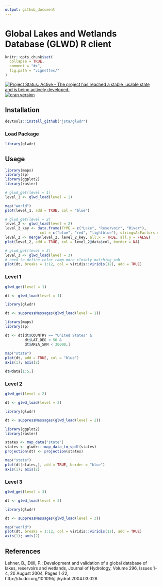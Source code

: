 ```yaml
---
output: github_document
---
```


<!-- README.md is generated from README.Rmd. Please edit that file -->

# Global Lakes and Wetlands Database (GLWD) R client 

```r
knitr::opts_chunk$set(
  collapse = TRUE,
  comment = "#>",
  fig.path = "vignettes/"
)
```

[![Project Status: Active - The project has reached a stable, usable state and is being actively developed.](http://www.repostatus.org/badges/latest/active.svg)](http://www.repostatus.org/#active)
[![cran version](http://www.r-pkg.org/badges/version/glwdr)](https://cran.r-project.org/package=glwdr)

## Installation

```r
devtools::install_github("jsta/glwdr")
```

### Load Package
```r
library(glwdr)
```

## Usage

```r
library(maps)
library(sp)
library(ggplot2)
library(raster)

# glwd_get(level = 1)
level_1 <- glwd_load(level = 1)

map("world")
plot(level_1, add = TRUE, col = "blue")

# glwd_get(level = 2)
level_2 <- glwd_load(level = 2)
level_2_key <- data.frame(TYPE = c("Lake", "Reservoir", "River"),
                col = c("blue", "red", "lightblue"), stringsAsFactors = FALSE)
level_2 <- merge(level_2, level_2_key, all.x = TRUE, all.y = FALSE)
plot(level_2, add = TRUE, col = level_2@data$col, border = NA)

# glwd_get(level = 3)
level_3 <- glwd_load(level = 3)
# need to define color ramp more closely matching pub
plot(dt, breaks = 1:12, col = viridis::viridis(12), add = TRUE)
```


### Level 1
```r
glwd_get(level = 1)

dt <- glwd_load(level = 1)
```

```r
library(glwdr)

dt <- suppressMessages(glwd_load(level = 1))
```

```r
library(maps)
library(sp)

dt <- dt[dt$COUNTRY == "United States" &
         dt$LAT_DEG < 56 &
         dt$AREA_SKM < 30000,] 
 
map("state")
plot(dt, add = TRUE, col = "blue")
axis(1); axis(2)
```

```r
dt@data[1:5,]
```

### Level 2

```r
glwd_get(level = 2)

dt <- glwd_load(level = 2)
```

```r
library(glwdr)

dt <- suppressMessages(glwd_load(level = 2))
```

```r
library(ggplot2)
library(raster)

states <- map_data("state")
states <- glwdr:::map_data_to_spdf(states)
projection(dt) <- projection(states)

map("state")
plot(dt[states,], add = TRUE, border = "blue")
axis(1); axis(2)
```

### Level 3

```r
glwd_get(level = 3)

dt <- glwd_load(level = 3)
```

```r
library(glwdr)

dt <- suppressMessages(glwd_load(level = 3))
```

```r
map("world")
plot(dt, breaks = 1:12, col = viridis::viridis(12), add = TRUE)
axis(1); axis(2)
```

## References

Lehner, B., Döll, P.: Development and validation of a global
database of lakes, reservoirs and wetlands, Journal of Hydrology, Volume
296, Issues 1–4, 20 August 2004, Pages 1-22,
http://dx.doi.org/10.1016/j.jhydrol.2004.03.028.





